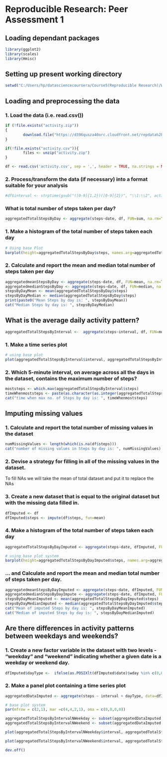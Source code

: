 Reproducible Research: Peer Assessment 1
================================================================

## Loading dependant packages
```r
library(ggplot2)
library(scales)
library(Hmisc)
```


## Setting up present working directory

```r
setwd("C:/Users/hp/datasciencecoursera/Course5(Reproducible Research)/Week 2")
```

## Loading and preprocessing the data

### 1. Load the data (i.e. read.csv())
```r
if (!file.exists("activity.zip"))
{
        download.file("https://d396qusza40orc.cloudfront.net/repdata%2Fdata%2Factivity.zip")
}

if(!file.exists("activity.csv")){
        files <- unzip("activity.zip")
}

df <- read.csv('activity.csv', sep = ',', header = TRUE, na.strings = NA, stringsAsFactors = FALSE)
```

### 2. Process/transform the data (if necessary) into a format suitable for your  analysis
```r
#df$interval <- strptime(gsub("([0-9]{1,2})([0-9]{2})", "\\1:\\2", activityData$interval), format='%H:%M')
```

### What is total number of steps taken per day?
```r
aggregatedTotalStepsByDay <- aggregate(steps~date, df, FUN=sum, na.rm=TRUE, na.action=na.pass)
```

### 1. Make a histogram of the total number of steps taken each day

```r
# Using base Plot
barplot(height=aggregatedTotalStepsByDay$steps, names.arg=aggregatedTotalStepsByDay$date, xlab="date", ylab=expression('steps'),main=expression('Total steps at various days'))
```

### 2. Calculate and report the mean and median total number of steps taken per day
```r
aggregatedmeanStepsByDay <- aggregate(steps~date, df, FUN=mean, na.rm=TRUE, na.action=na.pass)
aggregatedmedianStepsByDay <- aggregate(steps~date, df, FUN=median, na.rm=TRUE, na.action=na.pass)
stepsByDayMean <- mean(aggregatedTotalStepsByDay$steps)
stepsByDayMedian <- median(aggregatedTotalStepsByDay$steps)
print(paste0("Mean Steps by day is: ", stepsByDayMean))
cat("Median Steps by day is: ", stepsByDayMedian)
```

## What is the average daily activity pattern?
```r
aggregatedTotalStepsByInterval <-  aggregate(steps~interval, df, FUN=mean, na.rm=TRUE, na.action=na.pass)
```

### 1. Make a time series plot
```r
# using base plot
plot(aggregatedTotalStepsByInterval$interval, aggregatedTotalStepsByInterval$steps, type = "l", main = "average_daily_activity_pattern",  xlab = "Interval of Day", ylab = "Mean steps as per interval")
```

### 2. Which 5-minute interval, on average across all the days in the dataset, contains the maximum number of steps?

```r
moststeps <- which.max(aggregatedTotalStepsByInterval$steps)
timeWhenmoststeps <- paste(as.character(as.integer(aggregatedTotalStepsByInterval[moststeps,'interval']/60)), as.character(aggregatedTotalStepsByInterval[moststeps,'interval'] %% 60), sep = ":")
cat("time when max no. of Steps by day is: ", timeWhenmoststeps)
```

## Imputing missing values
### 1. Calculate and report the total number of missing values in the dataset

```r
numMissingValues <- length(which(is.na(df$steps)))
cat("number of missing values in Steps by day is: ", numMissingValues)
```

### 2. Devise a strategy for filling in all of the missing values in the dataset.
To fill NAs we will take the mean of total dataset and put it to replace the NAs

### 3. Create a new dataset that is equal to the original dataset but with the missing data filled in.

```r
dfImputed <- df
dfImputed$steps <- impute(df$steps, fun=mean)
```

### 4. Make a histogram of the total number of steps taken each day

```r
aggregatedTotalStepsByDayImputed <- aggregate(steps~date, dfImputed, FUN=sum, na.rm=TRUE, na.action=na.pass)

# using base plot system
barplot(height=aggregatedTotalStepsByDayImputed$steps, names.arg=aggregatedTotalStepsByDayImputed$date, xlab="date", ylab=expression('steps'),main=expression('Total steps at various days'))
```

### ... and Calculate and report the mean and median total number of steps taken per day.
```r
aggregatedmeanStepsByDayImputed <- aggregate(steps~date, dfImputed, FUN=mean, na.rm=TRUE, na.action=na.pass)
aggregatedmedianStepsByDayImpute <- aggregate(steps~date, dfImputed, FUN=median, na.rm=TRUE, na.action=na.pass)
stepsByDayMeanImputed <- mean(aggregatedTotalStepsByDayImputed$steps)
stepsByDayMedianImputed <- median(aggregatedTotalStepsByDayImputed$steps)
cat("Mean of imputed Steps by day is: ", stepsByDayMeanImputed)
cat("Median of imputed Steps by day is: ", stepsByDayMedianImputed)
```

## Are there differences in activity patterns between weekdays and weekends?

### 1. Create a new factor variable in the dataset with two levels - "weekday" and "weekend" indicating whether a given date is a weekday or weekend day.
```r
dfImputed$dayType <-  ifelse(as.POSIXlt(dfImputed$date)$wday %in% c(0,6), 'weekend', 'weekday')
```

### 2. Make a panel plot containing a time series plot

```r
aggregatedDataImputed <- aggregate(steps ~ interval + dayType, data=dfImputed, mean)

# base plot system
par(mfrow = c(2,1), mar =c(4,4,2,1), oma = c(0,0,0,0))

aggregatedTotalStepsByIntervalNWeekday <- subset(aggregatedDataImputed, dayType == "weekday")
aggregatedTotalStepsByIntervalNWeekend <- subset(aggregatedDataImputed, dayType == "weekend")

plot(aggregatedTotalStepsByIntervalNWeekday$interval, aggregatedTotalStepsByIntervalNWeekday$steps, type = "l", main = "average_daily_activity_pattern by weekdays and interval",  xlab = "Interval of Day", ylab = "Mean steps as per interval")

plot(aggregatedTotalStepsByIntervalNWeekend$interval, aggregatedTotalStepsByIntervalNWeekend$steps, type = "l", main = "average_daily_activity_pattern by weekends and interval",  xlab = "Interval of Day", ylab = "Mean steps as per interval")

dev.off()
```